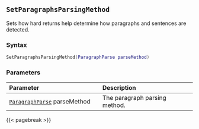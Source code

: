 ## `SetParagraphsParsingMethod`

Sets how hard returns help determine how paragraphs and sentences are detected.

### Syntax {-}

``` .lua
SetParagraphsParsingMethod(ParagraphParse parseMethod)
```

### Parameters {-}

**Parameter** | **Description**
| :-- | :-- |
[`ParagraphParse`](#paragraphparse) parseMethod | The paragraph parsing method.

{{< pagebreak >}}